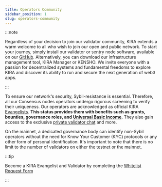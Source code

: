 ```yaml
---
title: Operators Community
sidebar_position: 1
slug: operators-community
---
```





:::note

Regardless of your decision to join our validator community, KIRA extends a warm welcome to all who wish to join our open and public network. To start your journey, simply install our validator or sentry node software, available on our [GitHub](https://git.kira.network/). Alternatively, you can download our infrastructure management tool, KIRA Manager or KENSHO. We invite everyone with a passion for decentralized systems and fundamental freedoms to explore KIRA and discover its ability to run and secure the next generation of web3 apps.

:::




To ensure our network's security, Sybil-resistance is essential. Therefore, all our Consensus nodes operators undergo rigorous screening to verify their uniqueness. Our operators are acknowledged as official KIRA [Evangelists](/srcpages/resources/evangelist). **This status provides them with benefits such as grants, bounties, governance roles, and** [**Universal Basic Income**](/docs/backend---sekai/modules/universal-basic-income/universal-basic-income). They also gain access to the exclusive [private validator chat](https://testers.kira.network/) and more.


On the mainnet, a dedicated governance body can identify non-Sybil operators without the need for Know Your Customer (KYC) protocols or any other form of personal identification. It's important to note that there is no limit to the number of validators on either the testnet or the mainnet.


:::tip

Become a KIRA Evangelist and Validator by completing the [Whitelist ](https://docs.google.com/forms/d/e/1FAIpQLScnCJcjlzIZwJ9ilts0u1lXSAZt5X9dplcsq8F9BrMkJgNVCA/viewform)[Request Form](https://evangelist.kira.network/)

:::



